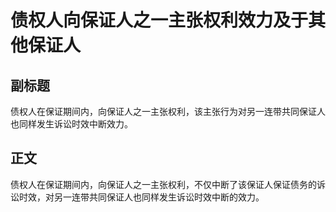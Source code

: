 # 债权人向保证人之一主张权利效力及于其他保证人
## 副标题
债权人在保证期间内，向保证人之一主张权利，该主张行为对另一连带共同保证人也同样发生诉讼时效中断效力。
## 正文
债权人在保证期间内，向保证人之一主张权利，不仅中断了该保证人保证债务的诉讼时效，对另一连带共同保证人也同样发生诉讼时效中断的效力。